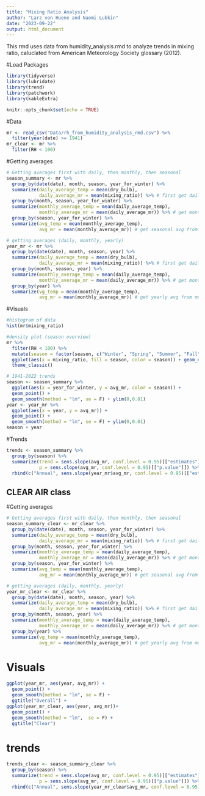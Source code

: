 ```yaml
---
title: "Mixing Ratio Analysis"
author: "Larz von Huene and Naomi Lubkin"
date: "2023-09-22"
output: html_document
---
```


This rmd uses data from humidity_analysis.rmd to analyze trends in mixing ratio, caluclated from American Meteorology Society glossary (2012).


#Load Packages
```r
library(tidyverse)
library(lubridate)
library(trend)
library(patchwork)
library(kableExtra)

knitr::opts_chunk$set(echo = TRUE)
```

#Data
```r
mr <- read_csv("Data/rh_from_humidity_analysis_rmd.csv") %>% 
  filter(year(date) >= 1941)
mr_clear <- mr %>% 
  filter(RH < 100) 
```
#Getting averages
```r
# Getting averages first with daily, then monthly, then seasonal
season_summary <- mr %>% 
  group_by(date(date), month, season, year_for_winter) %>% 
  summarize(daily_average_temp = mean(dry_bulb),
            daily_average_mr = mean(mixing_ratio)) %>% # first get daily averages
  group_by(month, season, year_for_winter) %>% 
  summarize(monthly_average_temp = mean(daily_average_temp),
            monthly_average_mr = mean(daily_average_mr)) %>% # get monthly avg from daily avg
  group_by(season, year_for_winter) %>% 
  summarize(avg_temp = mean(monthly_average_temp),
            avg_mr = mean(monthly_average_mr)) # get seasonal avg from monthly avg

# getting averages (daily, monthly, yearly)
year_mr <- mr %>% 
  group_by(date(date), month, season, year) %>% 
  summarize(daily_average_temp = mean(dry_bulb),
            daily_average_mr = mean(mixing_ratio)) %>% # first get daily averages
  group_by(month, season, year) %>% 
  summarize(monthly_average_temp = mean(daily_average_temp),
            monthly_average_mr = mean(daily_average_mr)) %>% # get monthly avg from daily avg
  group_by(year) %>% 
  summarize(vg_temp = mean(monthly_average_temp),
            avg_mr = mean(monthly_average_mr)) # get yearly avg from monthly avg

```

#Visuals
```r
#histogram of data
hist(mr$mixing_ratio)

#density plot (season overview)
mr %>% 
  filter(RH < 100) %>% 
  mutate(season = factor(season, c("Winter", "Spring", "Summer", "Fall"))) %>% 
  ggplot(aes(x = mixing_ratio, fill = season, color = season)) + geom_density(alpha = 0.5) + 
  theme_classic()

# 1941-2022 trends
season <- season_summary %>% 
  ggplot(aes(x = year_for_winter, y = avg_mr, color = season)) +
  geom_point() +
  geom_smooth(method = "lm", se = F) + ylim(0,0.01)
year <- year_mr %>% 
  ggplot(aes(x = year, y = avg_mr)) +
  geom_point() +
  geom_smooth(method = "lm", se = F) + ylim(0,0.01)
season + year
```
#Trends 
```r
trends <- season_summary %>% 
  group_by(season) %>% 
  summarize(trend = sens.slope(avg_mr, conf.level = 0.95)[["estimates"]],
            p = sens.slope(avg_mr, conf.level = 0.95)[["p.value"]]) %>% 
  rbind(c("Annual", sens.slope(year_mr$avg_mr, conf.level = 0.95)[["estimates"]], sens.slope(year_mr$avg_mr, conf.level = 0.95)[["p.value"]]))

```
## CLEAR AIR class

#Getting averages
```r
# Getting averages first with daily, then monthly, then seasonal
season_summary_clear <- mr_clear %>% 
  group_by(date(date), month, season, year_for_winter) %>% 
  summarize(daily_average_temp = mean(dry_bulb),
            daily_average_mr = mean(mixing_ratio)) %>% # first get daily averages
  group_by(month, season, year_for_winter) %>% 
  summarize(monthly_average_temp = mean(daily_average_temp),
            monthly_average_mr = mean(daily_average_mr)) %>% # get monthly avg from daily avg
  group_by(season, year_for_winter) %>% 
  summarize(avg_temp = mean(monthly_average_temp),
            avg_mr = mean(monthly_average_mr)) # get seasonal avg from monthly avg

# getting averages (daily, monthly, yearly)
year_mr_clear <- mr_clear %>% 
  group_by(date(date), month, season, year) %>% 
  summarize(daily_average_temp = mean(dry_bulb),
            daily_average_mr = mean(mixing_ratio)) %>% # first get daily averages
  group_by(month, season, year) %>% 
  summarize(monthly_average_temp = mean(daily_average_temp),
            monthly_average_mr = mean(daily_average_mr)) %>% # get monthly avg from daily avg
  group_by(year) %>% 
  summarize(vg_temp = mean(monthly_average_temp),
            avg_mr = mean(monthly_average_mr)) # get yearly avg from monthly avg

```

# Visuals
```r
ggplot(year_mr, aes(year, avg_mr)) +
  geom_point() +
  geom_smooth(method = "lm", se = F) +
  ggtitle("Overall") +
ggplot(year_mr_clear, aes(year, avg_mr))+
  geom_point() +
  geom_smooth(method = "lm",  se = F) +
  ggtitle("Clear")
```

# trends
```r
trends_clear <- season_summary_clear %>% 
  group_by(season) %>% 
  summarize(trend = sens.slope(avg_mr, conf.level = 0.95)[["estimates"]],
            p = sens.slope(avg_mr, conf.level = 0.95)[["p.value"]]) %>% 
  rbind(c("Annual", sens.slope(year_mr_clear$avg_mr, conf.level = 0.95)[["estimates"]], sens.slope(year_mr_clear$avg_mr, conf.level = 0.95)[["p.value"]]))
```